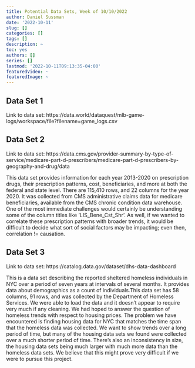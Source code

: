 ```yaml
---
title: Potential Data Sets, Week of 10/10/2022
author: Daniel Sussman
date: '2022-10-11'
slug: []
categories: []
tags: []
description: ~
toc: yes
authors: []
series: []
lastmod: '2022-10-11T09:13:35-04:00'
featuredVideo: ~
featuredImage: ~
---
```


## Data Set 1
Link to data set: https://data.world/dataquest/mlb-game-logs/workspace/file?filename=game_logs.csv


## Data Set 2
Link to data set:
https://data.cms.gov/provider-summary-by-type-of-service/medicare-part-d-prescribers/medicare-part-d-prescribers-by-geography-and-drug/data

This data set provides information for each year 2013-2020 on prescription drugs, their prescription patterns, cost, beneficiaries, and more at both the federal and state level. There are 115,410 rows, and 22 columns for the year 2020. It was collected from CMS administrative claims data for medicare beneficiaries, available from the CMS chronic condition data warehouse.  One of the most immediate challenges would certainly be understanding some of the column titles like 'LIS_Bene_Cst_Shr'. As well, if we wanted to correlate these prescription patterns with broader trends, it would be difficult to decide what sort of social factors may be impacting; even then, correlation != causation.


## Data Set 3

Link to data set: https://catalog.data.gov/dataset/dhs-data-dashboard 

This is a data set describing the reported sheltered homeless individuals in NYC over a period of seven years at intervals of several months. It provides data about demographics as a count of individuals.This data set has 58 columns, 91 rows, and was collected by the Department of Homeless Services. We were able to load the data and it doesn't appear to require very much if any cleaning. We had hoped to answer the question of homeless trends with respect to housing prices. The problem we have encountered is finding housing data for NYC that matches the time span that the homeless data was collected. We want to show trends over a long period of time, but many of the housing data sets we found were collected over a much shorter period of time. There's also an inconsistency in size, the housing data sets being much larger with much more data than the homeless data sets. We believe that this might prove very difficult if we were to pursue this project. 
